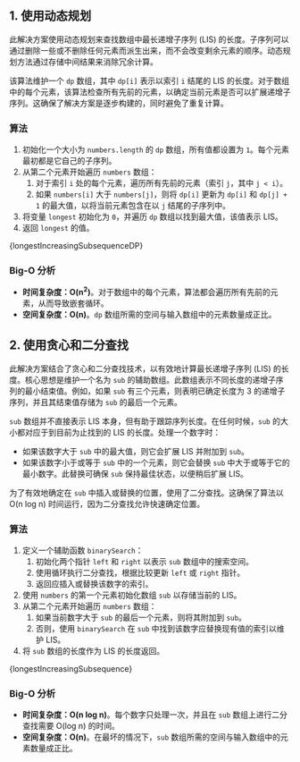 

## 1. 使用动态规划

此解决方案使用动态规划来查找数组中最长递增子序列 (LIS) 的长度。子序列可以通过删除一些或不删除任何元素而派生出来，而不会改变剩余元素的顺序。动态规划方法通过存储中间结果来消除冗余计算。

该算法维护一个 `dp` 数组，其中 `dp[i]` 表示以索引 `i` 结尾的 LIS 的长度。对于数组中的每个元素，该算法检查所有先前的元素，以确定当前元素是否可以扩展递增子序列。这确保了解决方案是逐步构建的，同时避免了重复计算。

### 算法

1. 初始化一个大小为 `numbers.length` 的 `dp` 数组，所有值都设置为 `1`。每个元素最初都是它自己的子序列。
2. 从第二个元素开始遍历 `numbers` 数组：
   1. 对于索引 `i` 处的每个元素，遍历所有先前的元素（索引 `j`，其中 `j < i`）。
   2. 如果 `numbers[i]` 大于 `numbers[j]`，则将 `dp[i]` 更新为 `dp[i]` 和 `dp[j] + 1` 的最大值，以将当前元素包含在以 `j` 结尾的子序列中。
3. 将变量 `longest` 初始化为 `0`，并遍历 `dp` 数组以找到最大值，该值表示 LIS。
4. 返回 `longest` 的值。

<MDXCodeBlock>
  {longestIncreasingSubsequenceDP}
</MDXCodeBlock>

### Big-O 分析

* **时间复杂度：O(n<sup>2</sup>)**。对于数组中的每个元素，算法都会遍历所有先前的元素，从而导致嵌套循环。
* **空间复杂度：O(n)**。`dp` 数组所需的空间与输入数组中的元素数量成正比。

## 2. 使用贪心和二分查找

此解决方案结合了贪心和二分查找技术，以有效地计算最长递增子序列 (LIS) 的长度。核心思想是维护一个名为 `sub` 的辅助数组。此数组表示不同长度的递增子序列的最小结束值。例如，如果 `sub` 有三个元素，则表明已确定长度为 3 的递增子序列，并且其结束值存储为 `sub` 的最后一个元素。

`sub` 数组并不直接表示 LIS 本身，但有助于跟踪序列长度。在任何时候，`sub` 的大小都对应于到目前为止找到的 LIS 的长度。处理一个数字时：

* 如果该数字大于 `sub` 中的最大值，则它会扩展 LIS 并附加到 `sub`。
* 如果该数字小于或等于 `sub` 中的一个元素，则它会替换 `sub` 中大于或等于它的最小数字。此替换可确保 `sub` 保持最佳状态，以便稍后扩展 LIS。

为了有效地确定在 `sub` 中插入或替换的位置，使用了二分查找。这确保了算法以 O(n log n) 时间运行，因为二分查找允许快速确定位置。

### 算法

1. 定义一个辅助函数 `binarySearch`：
   1. 初始化两个指针 `left` 和 `right` 以表示 `sub` 数组中的搜索空间。
   2. 使用循环执行二分查找，根据比较更新 `left` 或 `right` 指针。
   3. 返回应插入或替换该数字的索引。
2. 使用 `numbers` 的第一个元素初始化数组 `sub` 以存储当前的 LIS。
3. 从第二个元素开始遍历 `numbers` 数组：
   1. 如果当前数字大于 `sub` 的最后一个元素，则将其附加到 `sub`。
   2. 否则，使用 `binarySearch` 在 `sub` 中找到该数字应替换现有值的索引以维护 LIS。
4. 将 `sub` 数组的长度作为 LIS 的长度返回。

<MDXCodeBlock>
  {longestIncreasingSubsequence}
</MDXCodeBlock>

### Big-O 分析

* **时间复杂度：O(n log n)**。每个数字只处理一次，并且在 `sub` 数组上进行二分查找需要 O(log n) 的时间。
* **空间复杂度：O(n)**。在最坏的情况下，`sub` 数组所需的空间与输入数组中的元素数量成正比。
